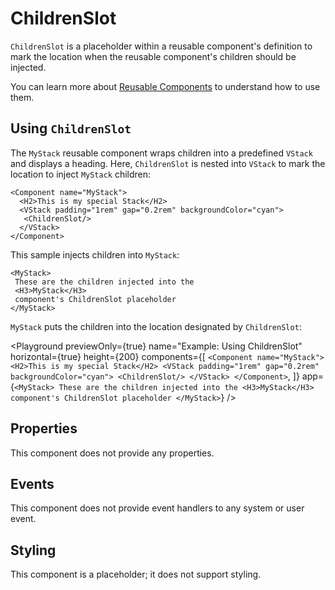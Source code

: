 # ChildrenSlot

`ChildrenSlot` is a placeholder within a reusable component's definition to mark the location when the reusable component's children should be injected.

You can learn more about [Reusable Components](/learning/using-components/reusable-components) to understand how to use them.

## Using `ChildrenSlot`

The `MyStack` reusable component wraps children into a predefined `VStack` and displays a heading. Here, `ChildrenSlot` is nested into `VStack` to mark the location to inject `MyStack` children:

```ueml copy {4}
<Component name="MyStack">
  <H2>This is my special Stack</H2>
  <VStack padding="1rem" gap="0.2rem" backgroundColor="cyan">
   <ChildrenSlot/>
  </VStack>
</Component>
```

This sample injects children into `MyStack`:

```ueml copy {2-4}
<MyStack>
 These are the children injected into the
 <H3>MyStack</H3>
 component's ChildrenSlot placeholder
</MyStack>
```

`MyStack` puts the children into the location designated by `ChildrenSlot`:

<Playground
  previewOnly={true}
  name="Example: Using ChildrenSlot"
  horizontal={true}
  height={200}
  components={[
    `
    <Component name="MyStack">
      <H2>This is my special Stack</H2>
      <VStack padding="1rem" gap="0.2rem" backgroundColor="cyan">
       <ChildrenSlot/>
      </VStack>
    </Component>
  `,
  ]}
  app={`
    <MyStack>
     These are the children injected into the
     <H3>MyStack</H3>
     component's ChildrenSlot placeholder
    </MyStack>
  `}
/>

## Properties

This component does not provide any properties.

## Events

This component does not provide event handlers to any system or user event.

## Styling

This component is a placeholder; it does not support styling.
